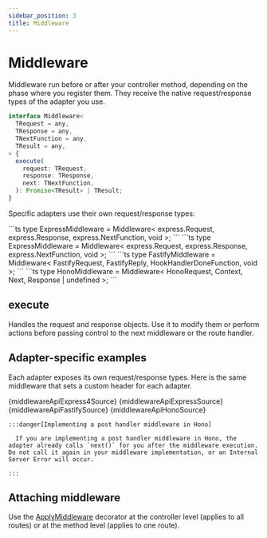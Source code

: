 ```yaml
---
sidebar_position: 3
title: Middleware
---
```


# Middleware

Middleware run before or after your controller method, depending on the phase where you register them. They receive the native request/response types of the adapter you use.

```ts
interface Middleware<
  TRequest = any,
  TResponse = any,
  TNextFunction = any,
  TResult = any,
> {
  execute(
    request: TRequest,
    response: TResponse,
    next: TNextFunction,
  ): Promise<TResult> | TResult;
}
```

Specific adapters use their own request/response types:

<Tabs>
  <TabItem value="express4" label="Express 4">
```ts
type ExpressMiddleware = Middleware<
  express.Request,
  express.Response,
  express.NextFunction,
  void
>;
```
  </TabItem>
  <TabItem value="express5" label="Express 5">
```ts
type ExpressMiddleware = Middleware<
  express.Request,
  express.Response,
  express.NextFunction,
  void
>;
```
  </TabItem>
  <TabItem value="fastify" label="Fastify">
```ts
type FastifyMiddleware = Middleware<
  FastifyRequest,
  FastifyReply,
  HookHandlerDoneFunction,
  void
>;
```
  </TabItem>
  <TabItem value="hono" label="Hono">
```ts
type HonoMiddleware = Middleware<
  HonoRequest,
  Context,
  Next,
  Response | undefined
>;
```
  </TabItem>
</Tabs>

## execute

Handles the request and response objects. Use it to modify them or perform actions before passing control to the next middleware or the route handler.

## Adapter-specific examples

Each adapter exposes its own request/response types. Here is the same middleware that sets a custom header for each adapter.

<Tabs>
  <TabItem value="express4" label="Express 4">
    <CodeBlock language="ts">{middlewareApiExpress4Source}</CodeBlock>
  </TabItem>
  <TabItem value="express5" label="Express 5">
    <CodeBlock language="ts">{middlewareApiExpressSource}</CodeBlock>
  </TabItem>
  <TabItem value="fastify" label="Fastify">
    <CodeBlock language="ts">{middlewareApiFastifySource}</CodeBlock>
  </TabItem>
  <TabItem value="hono" label="Hono">
    <CodeBlock language="ts">{middlewareApiHonoSource}</CodeBlock>

    :::danger[Implementing a post handler middleware in Hono]

      If you are implementing a post handler middleware in Hono, the adapter already calls `next()` for you after the middleware execution. Do not call it again in your middleware implementation, or an Internal Server Error will occur.

    :::
  </TabItem>
</Tabs>

## Attaching middleware

Use the [ApplyMiddleware](../../api/decorators#applymiddleware) decorator at the controller level (applies to all routes) or at the method level (applies to one route).
